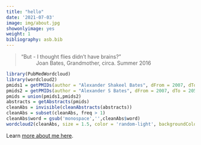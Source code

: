 ```yaml
---
title: "hello"
date: '2021-07-03'
image: img/about.jpg
showonlyimage: yes
weight: 1
bibliography: asb.bib
---
```


> “But - I thought flies didn’t have brains?”
~ Joan Bates, Grandmother, circa. Summer 2016

<!--more-->


```r
library(PubMedWordcloud)
library(wordcloud2)
pmids1 = getPMIDs(author = "Alexander Shakeel Bates", dFrom = 2007, dTo = 2050, n = 100)
pmids2 = getPMIDs(author = "Alexander S Bates", dFrom = 2007, dTo = 2050, n = 100)
pmids = union(pmids1,pmids2)
abstracts = getAbstracts(pmids)
cleanAbs = invisible(cleanAbstracts(abstracts))
cleanAbs = subset(cleanAbs, freq > 1)
cleanAbs$word = gsub('monospace','',cleanAbs$word)
wordcloud2(cleanAbs, size = 1.5, color = 'random-light', backgroundColor="white")
```
Learn [more about me here](https://asbates/about).
